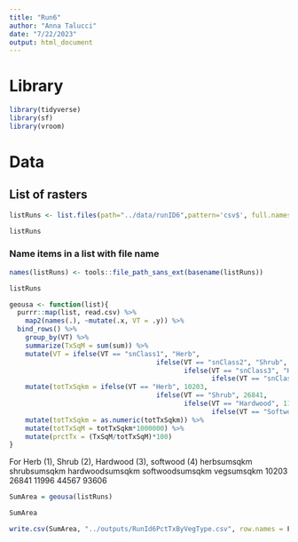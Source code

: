 ```yaml
---
title: "Run6"
author: "Anna Talucci"
date: "7/22/2023"
output: html_document
---
```


# Library
```r
library(tidyverse)
library(sf)
library(vroom)
```


# Data



## List of rasters
```r
listRuns <- list.files(path="../data/runID6",pattern='csv$', full.names = TRUE)
```

```r
listRuns
```



### Name items in a list with file name
```r
names(listRuns) <- tools::file_path_sans_ext(basename(listRuns))
```

```r
listRuns
```

```r
geousa <- function(list){
  purrr::map(list, read.csv) %>%
    map2(names(.), ~mutate(.x, VT = .y)) %>%
  bind_rows() %>%
    group_by(VT) %>%
    summarize(TxSqM = sum(sum)) %>%
    mutate(VT = ifelse(VT == "snClass1", "Herb",
                                     ifelse(VT == "snClass2", "Shrub",
                                            ifelse(VT == "snClass3", "Hardwood",
                                                   ifelse(VT == "snClass4", "Softwood", "F"))))) %>%
    mutate(totTxSqkm = ifelse(VT == "Herb", 10203,
                                     ifelse(VT == "Shrub", 26841,
                                            ifelse(VT == "Hardwood", 11996,
                                                   ifelse(VT == "Softwood", 44567, "F"))))) %>%
    mutate(totTxSqkm = as.numeric(totTxSqkm)) %>%
    mutate(totTxSqM = totTxSqkm*1000000) %>%
    mutate(prctTx = (TxSqM/totTxSqM)*100)
}

```
For Herb (1), Shrub (2), Hardwood (3), softwood (4)
herbsumsqkm	shrubsumsqkm	hardwoodsumsqkm	softwoodsumsqkm	vegsumsqkm
10203	26841	11996	44567	93606
```r
SumArea = geousa(listRuns)
```

```r
SumArea
```

```r
write.csv(SumArea, "../outputs/RunId6PctTxByVegType.csv", row.names = F)
```
